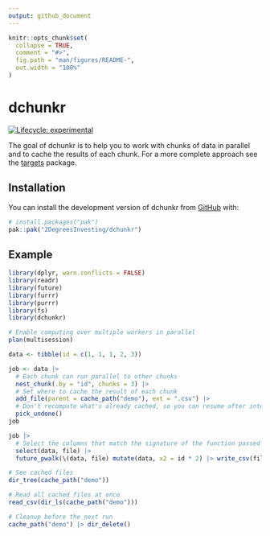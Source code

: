 ```yaml
---
output: github_document
---
```


<!-- README.md is generated from README.Rmd. Please edit that file -->

```r
knitr::opts_chunk$set(
  collapse = TRUE,
  comment = "#>",
  fig.path = "man/figures/README-",
  out.width = "100%"
)
```

# dchunkr

<!-- badges: start -->
[![Lifecycle: experimental](https://img.shields.io/badge/lifecycle-experimental-orange.svg)](https://lifecycle.r-lib.org/articles/stages.html#experimental)
<!-- badges: end -->

The goal of dchunkr is to help you to work with chunks of data in parallel and
to cache the results of each chunk. For a more complete approach see the
[targets](https://docs.ropensci.org/targets/) package.

## Installation

You can install the development version of dchunkr from [GitHub](https://github.com/) with:

``` r
# install.packages("pak")
pak::pak("2DegreesInvesting/dchunkr")
```

## Example

```r
library(dplyr, warn.conflicts = FALSE)
library(readr)
library(future)
library(furrr)
library(purrr)
library(fs)
library(dchunkr)

# Enable computing over multiple workers in parallel
plan(multisession)

data <- tibble(id = c(1, 1, 1, 2, 3))

job <- data |> 
  # Each chunk can run parallel to other chunks
  nest_chunk(.by = "id", chunks = 3) |> 
  # Set where to cache the result of each chunk
  add_file(parent = cache_path("demo"), ext = ".csv") |> 
  # Don't recompute what's already cached, so you can resume after interruptions
  pick_undone()
job

job |> 
  # Select the columns that match the signature of the function passed to pmap
  select(data, file) |> 
  future_pwalk(\(data, file) mutate(data, x2 = id * 2) |> write_csv(file))

# See cached files
dir_tree(cache_path("demo"))

# Read all cached files at once
read_csv(dir_ls(cache_path("demo")))

# Cleanup before the next run
cache_path("demo") |> dir_delete()
```





